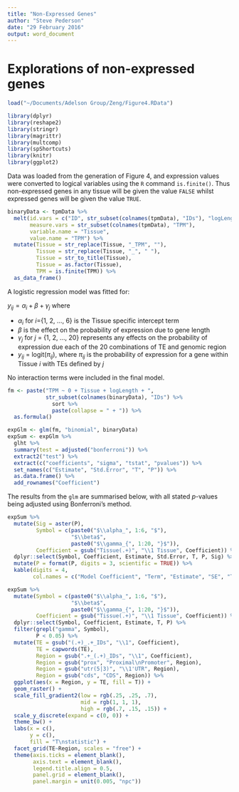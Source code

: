```yaml
---
title: "Non-Expressed Genes"
author: "Steve Pederson"
date: "29 February 2016"
output: word_document
---
```


# Explorations of non-expressed genes

```r
load("~/Documents/Adelson Group/Zeng/Figure4.RData")
```

```r
library(dplyr)
library(reshape2)
library(stringr)
library(magrittr)
library(multcomp)
library(spShortcuts)
library(knitr)
library(ggplot2)
```

Data was loaded from the generation of Figure 4, and expression values were converted to logical variables using the `R` command `is.finite()`.
Thus non-expressed genes in any tissue will be given the value `FALSE` whilst expressed genes will be given the value `TRUE`.
```r
binaryData <- tpmData %>%
  melt(id.vars = c("ID", str_subset(colnames(tpmData), "IDs"), "logLength"),
       measure.vars = str_subset(colnames(tpmData), "TPM"),
       variable.name = "Tissue",
       value.name = "TPM") %>% 
  mutate(Tissue = str_replace(Tissue, "_TPM", ""),
         Tissue = str_replace(Tissue, "_", " "),
         Tissue = str_to_title(Tissue),
         Tissue = as.factor(Tissue),
         TPM = is.finite(TPM)) %>%
  as_data_frame()
```


A logistic regression model was fitted for:

$y_{ij} = \alpha_{i} + \beta + \gamma_{j}$
where 

- $\alpha_i$ for $i$={1, 2, ..., 6} is the Tissue specific intercept term
- $\beta$ is the effect on the probability of expression due to gene length
- $\gamma_j$ for $j$ = {1, 2, ..., 20} represents any effects on the probability of expression due each of the 20 combinations of TE and genomic region
- $y_{ij}$ = logit($\pi_{ij}$), where $\pi_{ij}$ is the probability of expression for a gene within Tissue $i$ with TEs defined by $j$

No interaction terms were included in the final model.
```r
fm <- paste("TPM ~ 0 + Tissue + logLength + ",
            str_subset(colnames(binaryData), "IDs") %>%
              sort %>%
              paste(collapse = " + ")) %>%
  as.formula()
```

```r
expGlm <- glm(fm, "binomial", binaryData) 
expSum <- expGlm %>%
  glht %>%
  summary(test = adjusted("bonferroni")) %>%
  extract2("test") %>%
  extract(c("coefficients", "sigma", "tstat", "pvalues")) %>%
  set_names(c("Estimate", "Std.Error", "T", "P")) %>%
  as.data.frame() %>%
  add_rownames("Coefficient") 
```

The results from the `glm` are summarised below, with all stated $p$-values being adjusted using Bonferroni's method.

```r
expSum %>%
  mutate(Sig = aster(P),
         Symbol = c(paste0("$\\alpha_", 1:6, "$"),
                    "$\\beta$",
                    paste0("$\\gamma_{", 1:20, "}$")),
         Coefficient = gsub("Tissue(.+)", "\\1 Tissue", Coefficient)) %>% 
  dplyr::select(Symbol, Coefficient, Estimate, Std.Error, T, P, Sig) %>%
  mutate(P = format(P, digits = 3, scientific = TRUE)) %>%
  kable(digits = 4,
        col.names = c("Model Coefficient", "Term", "Estimate", "SE", "T", "P", " "))
```

```r
expSum %>%
  mutate(Symbol = c(paste0("$\\alpha_", 1:6, "$"),
                    "$\\beta$",
                    paste0("$\\gamma_{", 1:20, "}$")),
         Coefficient = gsub("Tissue(.+)", "\\1 Tissue", Coefficient)) %>% 
  dplyr::select(Symbol, Coefficient, Estimate, T, P) %>%
  filter(grepl("gamma", Symbol),
         P < 0.05) %>%
  mutate(TE = gsub("(.+)_.+_IDs", "\\1", Coefficient),
         TE = capwords(TE),
         Region = gsub(".+_(.+)_IDs", "\\1", Coefficient),
         Region = gsub("prox", "Proximal\nPromoter", Region),
         Region = gsub("utr(5|3)", "\\1'UTR", Region),
         Region = gsub("cds", "CDS", Region)) %>%
  ggplot(aes(x = Region, y = TE, fill = T)) +
  geom_raster() +
  scale_fill_gradient2(low = rgb(.25, .25, .7),
                       mid = rgb(1, 1, 1),
                       high = rgb(.7, .15, .15)) +
  scale_y_discrete(expand = c(0, 0)) +
  theme_bw() + 
  labs(x = c(),
       y = c(),
       fill = "T\nstatistic") +
  facet_grid(TE~Region, scales = "free") +
  theme(axis.ticks = element_blank(),
        axis.text = element_blank(),
        legend.title.align = 0.5,
        panel.grid = element_blank(),
        panel.margin = unit(0.005, "npc")) 
  
```


